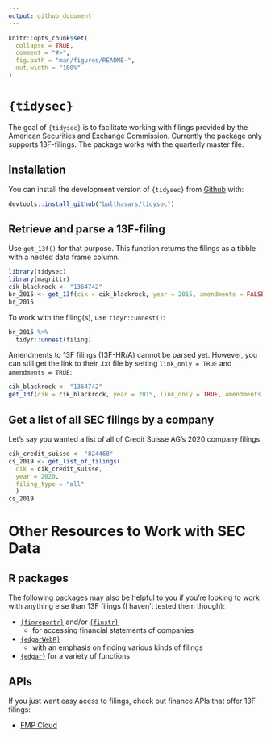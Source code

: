 ```yaml
---
output: github_document
---
```


<!-- README.md is generated from README.Rmd. Please edit that file -->

```r
knitr::opts_chunk$set(
  collapse = TRUE,
  comment = "#>",
  fig.path = "man/figures/README-",
  out.width = "100%"
)
```

# `{tidysec}`

<!-- badges: start -->
<!-- badges: end -->

The goal of `{tidysec}` is to facilitate working with filings provided by the American Securities and Exchange Commission. Currently the package only supports 13F-filings. The package works with the quarterly master file.

## Installation

You can install the development version of `{tidysec}` from [Github](https://github.com/balthasars/tidysec) with:

``` r
devtools::install_github("balthasars/tidysec")
```

## Retrieve and parse a 13F-filing

Use `get_13f()` for that purpose.
This function returns the filings as a tibble with a nested data frame column.

```r
library(tidysec)
library(magrittr)
cik_blackrock <- "1364742"
br_2015 <- get_13f(cik = cik_blackrock, year = 2015, amendments = FALSE)
br_2015
```

To work with the filing(s), use `tidyr::unnest()`:

```r
br_2015 %>% 
  tidyr::unnest(filing)
```


Amendments to 13F filings (13F-HR/A) cannot be parsed yet.
However, you can still get the link to their .txt file by setting `link_only = TRUE` and `amendments = TRUE`:

```r
cik_blackrock <- "1364742"
get_13f(cik = cik_blackrock, year = 2015, link_only = TRUE, amendments = TRUE)
```


## Get a list of all SEC filings by a company

Let's say you wanted a list of all of Credit Suisse AG's 2020 company filings. 

```r
cik_credit_suisse <- "824468"
cs_2019 <- get_list_of_filings(
  cik = cik_credit_suisse, 
  year = 2020, 
  filing_type = "all"
  )
cs_2019
```

# Other Resources to Work with SEC Data

## R packages
The following packages may also be helpful to you if you're looking to work with anything else than 13F filings (I haven't tested them though):

- [`{finreportr}`](https://github.com/sewardlee337/finreportr) and/or [`{finstr}`](https://github.com/bergant/finstr)
  - for accessing financial statements of companies
- [`{edgarWebR}`](https://github.com/mwaldstein/edgarWebR)
  - with an emphasis on finding various kinds of filings
- [`{edgar}`](https://cran.r-project.org/web/packages/edgar/) for a variety of functions
  
## APIs

If you just want easy acess to filings, check out finance APIs that offer 13F filings:

- [FMP Cloud](https://fmpcloud.io)
